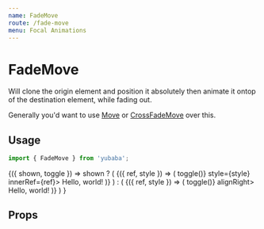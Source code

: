 ```yaml
---
name: FadeMove
route: /fade-move
menu: Focal Animations
---
```



# FadeMove

Will clone the origin element and position it absolutely then animate it ontop of the destination element,
while fading out.

Generally you'd want to use [Move](/move) or [CrossFadeMove](/cross-fade-move) over this.

## Usage

```js
import { FadeMove } from 'yubaba';
```

<Playground>
  <Common.Toggler>
    {({ shown, toggle }) =>
      shown ? (
        <Baba name="fade-move" key="1">
          <FadeMove>
            {({ ref, style }) => (
              <Styled.Box onClick={() => toggle()} style={style} innerRef={ref}>
                Hello, world!
              </Styled.Box>
            )}
          </FadeMove>
        </Baba>
      ) : (
        <Baba name="fade-move" key="2">
          <FadeMove>
            {({ ref, style }) => (
              <Styled.Box style={style} innerRef={ref} onClick={() => toggle()} alignRight>
                Hello, world!
              </Styled.Box>
            )}
          </FadeMove>
        </Baba>
      )
    }
  </Common.Toggler>
</Playground>

## Props

<PropsTable of={FadeMove} />
